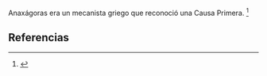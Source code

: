 Anaxágoras era un mecanista griego que reconoció una Causa Primera. <ref>{{lib|LU|98|2|6}}</ref> 

== Referencias ==
<references />

